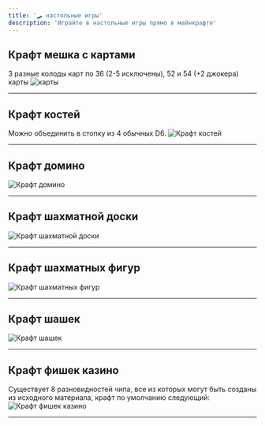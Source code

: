 ```yaml
---
title: '🛹 настольные игры'
description: 'Играйте в настольные игры прямо в майнкрафте'
---
```




## Крафт мешка с картами
3 разные колоды карт по 36 (2-5 исключены), 52 и 54 (+2 джокера) карты
![карты](https://cdn.modrinth.com/data/cached_images/b304feb7b1712f4b1f2329f8ade3cc390a40f1e6_0.webp)

---

## Крафт костей
Можно объединить в стопку из 4 обычных D6.
![Крафт костей](https://cdn.modrinth.com/data/cached_images/9cb79bb393f463fb65a483bbdb86441f361a64c8_0.webp)

---

## Крафт домино

![Крафт домино](https://cdn.modrinth.com/data/cached_images/f849f2ff0d1f06a58163ec9057fc4e71fc5d95bd_0.webp)

---
## Крафт шахматной доски

![Крафт шахматной доски](https://cdn.modrinth.com/data/cached_images/0fd2bfeaceb0ee96298a2d201abe6cf9f8829faf_0.webp)

---
## Крафт шахматных фигур

![Крафт шахматных фигур](https://cdn.modrinth.com/data/cached_images/fdbcbcabc54d8b40e14697096616f067c7e90005_0.webp)

---
## Крафт шашек

![Крафт шашек](https://cdn.modrinth.com/data/cached_images/3a6e890fc830cf7c08a13c7512380d62b6182763_0.webp)

---
## Крафт фишек казино
Существует 8 разновидностей чипа, все из которых могут быть созданы из исходного материала, крафт по умолчанию следующий:
![Крафт фишек казино](https://cdn.modrinth.com/data/cached_images/6dcf07a7cbd900d2112e88fd2e5984182beb9b2f_0.webp)

---
